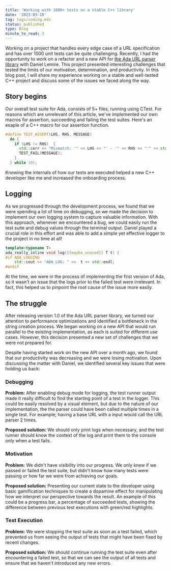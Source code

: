 ```yaml
---
title: 'Working with 1000+ tests on a stable C++ library'
date: '2023-03-18'
tag: tags/coding.mdx
status: published
type: Blog
minute_to_read: 3
---
```


Working on a project that handles every edge case of a URL specification and has over 1000 unit tests can be quite challenging. Recently, I had the opportunity to work on a refactor and a new API for [the Ada URL parser library](https://github.com/ada-url/ada?ref=yagiz.co) with Daniel Lemire. This project presented interesting challenges that tested the limits of our motivation, determination, and productivity. In this blog post, I will share my experience working on a stable and well-tested C++ project and discuss some of the issues we faced along the way.

## Story begins

Our overall test suite for Ada, consists of 5+ files, running using CTest. For reasons which are unrelevant of this article, we've implemented our own macros for assertion, succeeding and failing the test suites. Here's an exaple of a C++ macro for our assertion function.

```cpp title="Definition of the TEST_ASSERT macro"
#define TEST_ASSERT(LHS, RHS, MESSAGE)                                         \
  do {                                                                         \
    if (LHS != RHS)  {                                                         \
      std::cerr << "Mismatch: '" << LHS << "' - '" << RHS << "'" << std::endl; \
      TEST_FAIL(MESSAGE);                                                      \
    }                                                                          \
  } while (0);
```

Knowing the internals of how our tests are executed helped a new C++ developer like me and increased the onboarding process.

## Logging

As we progressed through the development process, we found that we were spending a lot of time on debugging, so we made the decision to implement our own logging system to capture valuable information. With this approach, whenever we encountered a bug, we could easily run the test suite and debug values through the terminal output. Daniel played a crucial role in this effort and was able to add a simple yet effective logger to the project in no time at all!

```cpp title="Definition of our internal log function"
template<typename T>
ada_really_inline void log([[maybe_unused]] T t) {
#if ADA_LOGGING
    std::cout << "ADA_LOG: " <<  t << std::endl;
#endif
```

At the time, we were in the process of implementing the first version of Ada, so it wasn't an issue that the logs prior to the failed test were irrelevant. In fact, this helped us to pinpoint the root cause of the issue more easily.

## The struggle

After releasing version 1.0 of the Ada URL parser library, we turned our attention to performance optimizations and identified a bottleneck in the string creation process. We began working on a new API that would run parallel to the existing implementation, as each is suited for different use cases. However, this decision presented a new set of challenges that we were not prepared for.

Despite having started work on the new API over a month ago, we found that our productivity was decreasing and we were losing motivation. Upon discussing the matter with Daniel, we identified several key issues that were holding us back:

### Debugging

**Problem:** After enabling debug mode for logging, the test runner output made it really difficult to find the starting point of a test in the logger. This could be easily resolved by a visual element, but due to the nature of our implementation, the the parser could have been called multiple times in a single test. For example; having a base URL with a input would call the URL parser 2 times.

**Proposed solution:** We should only print logs when necessary, and the test runner should know the context of the log and print them to the console only when a test fails.

### Motivation

**Problem:** We didn't have visibility into our progress. We only knew if we passed or failed the test suite, but didn't know how many tests were passing or how far we were from achieving our goals.

**Proposed solution:** Presenting our current state to the developer using basic gamification techniques to create a dopamine effect for manipulating how we interpret our perspective towards the result. An example of this could be a progress bar, a percentage of succeeded tests, showing the difference between previous test executions with green/red highlights.

### Test Execution

**Problem:** We were stopping the test suite as soon as a test failed, which prevented us from seeing the output of tests that might have been fixed by recent changes.

**Proposed solution:** We should continue running the test suite even after encountering a failed test, so that we can see the output of all tests and ensure that we haven't introduced any new errors.
